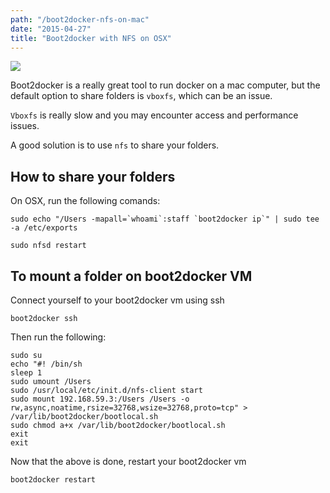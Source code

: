 ```yaml
---
path: "/boot2docker-nfs-on-mac"
date: "2015-04-27"
title: "Boot2docker with NFS on OSX"
---
```

![](/images/2015/04/homepage-docker-logo-1.png)

Boot2docker is a really great tool to run docker on a mac computer, but the default option to share folders is `vboxfs`, which can be an issue.


`Vboxfs` is really slow and you may encounter access and performance issues.

A good solution is to use `nfs` to share your folders.

## How to share your folders

On OSX, run the following comands:

```shell
sudo echo "/Users -mapall=`whoami`:staff `boot2docker ip`" | sudo tee -a /etc/exports
```

```shell
sudo nfsd restart
```

## To mount a folder on boot2docker VM

Connect yourself to your boot2docker vm using ssh
```shell
boot2docker ssh
```

Then run the following:

```shell
sudo su
echo "#! /bin/sh
sleep 1
sudo umount /Users
sudo /usr/local/etc/init.d/nfs-client start
sudo mount 192.168.59.3:/Users /Users -o rw,async,noatime,rsize=32768,wsize=32768,proto=tcp" > /var/lib/boot2docker/bootlocal.sh
sudo chmod a+x /var/lib/boot2docker/bootlocal.sh
exit
exit
```

Now that the above is done, restart your boot2docker vm
```shell
boot2docker restart
```


